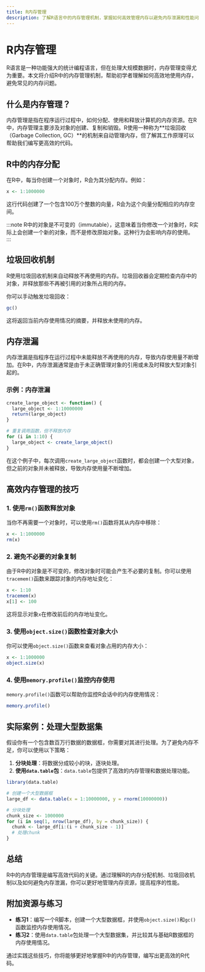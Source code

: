 ```yaml
---
title: R内存管理
description: 了解R语言中的内存管理机制，掌握如何高效管理内存以避免内存泄漏和性能问题。
---
```


# R内存管理

R语言是一种功能强大的统计编程语言，但在处理大规模数据时，内存管理变得尤为重要。本文将介绍R中的内存管理机制，帮助初学者理解如何高效地使用内存，避免常见的内存问题。

## 什么是内存管理？

内存管理是指在程序运行过程中，如何分配、使用和释放计算机的内存资源。在R中，内存管理主要涉及对象的创建、复制和销毁。R使用一种称为**垃圾回收（Garbage Collection, GC）**的机制来自动管理内存，但了解其工作原理可以帮助我们编写更高效的代码。

## R中的内存分配

在R中，每当你创建一个对象时，R会为其分配内存。例如：

```r
x <- 1:1000000
```

这行代码创建了一个包含100万个整数的向量，R会为这个向量分配相应的内存空间。

:::note
R中的对象是不可变的（immutable），这意味着当你修改一个对象时，R实际上会创建一个新的对象，而不是修改原始对象。这种行为会影响内存的使用。
:::

## 垃圾回收机制

R使用垃圾回收机制来自动释放不再使用的内存。垃圾回收器会定期检查内存中的对象，并释放那些不再被引用的对象所占用的内存。

你可以手动触发垃圾回收：

```r
gc()
```

这将返回当前内存使用情况的摘要，并释放未使用的内存。

## 内存泄漏

内存泄漏是指程序在运行过程中未能释放不再使用的内存，导致内存使用量不断增加。在R中，内存泄漏通常是由于未正确管理对象的引用或未及时释放大型对象引起的。

### 示例：内存泄漏

```r
create_large_object <- function() {
  large_object <- 1:10000000
  return(large_object)
}

# 重复调用函数，但不释放内存
for (i in 1:10) {
  large_object <- create_large_object()
}
```

在这个例子中，每次调用`create_large_object`函数时，都会创建一个大型对象，但之前的对象并未被释放，导致内存使用量不断增加。

## 高效内存管理的技巧

### 1. 使用`rm()`函数释放对象

当你不再需要一个对象时，可以使用`rm()`函数将其从内存中移除：

```r
x <- 1:1000000
rm(x)
```

### 2. 避免不必要的对象复制

由于R中的对象是不可变的，修改对象时可能会产生不必要的复制。你可以使用`tracemem()`函数来跟踪对象的内存地址变化：

```r
x <- 1:10
tracemem(x)
x[1] <- 100
```

这将显示对象`x`在修改前后的内存地址变化。

### 3. 使用`object.size()`函数检查对象大小

你可以使用`object.size()`函数来查看对象占用的内存大小：

```r
x <- 1:1000000
object.size(x)
```

### 4. 使用`memory.profile()`监控内存使用

`memory.profile()`函数可以帮助你监控R会话中的内存使用情况：

```r
memory.profile()
```

## 实际案例：处理大型数据集

假设你有一个包含数百万行数据的数据框，你需要对其进行处理。为了避免内存不足，你可以使用以下策略：

1. **分块处理**：将数据分成较小的块，逐块处理。
2. **使用`data.table`包**：`data.table`包提供了高效的内存管理和数据处理功能。

```r
library(data.table)

# 创建一个大型数据框
large_df <- data.table(x = 1:10000000, y = rnorm(10000000))

# 分块处理
chunk_size <- 1000000
for (i in seq(1, nrow(large_df), by = chunk_size)) {
  chunk <- large_df[i:(i + chunk_size - 1)]
  # 处理chunk
}
```

## 总结

R中的内存管理是编写高效代码的关键。通过理解R的内存分配机制、垃圾回收机制以及如何避免内存泄漏，你可以更好地管理内存资源，提高程序的性能。

## 附加资源与练习

- **练习1**：编写一个R脚本，创建一个大型数据框，并使用`object.size()`和`gc()`函数监控内存使用情况。
- **练习2**：使用`data.table`包处理一个大型数据集，并比较其与基础R数据框的内存使用情况。

通过实践这些技巧，你将能够更好地掌握R中的内存管理，编写出更高效的R代码。